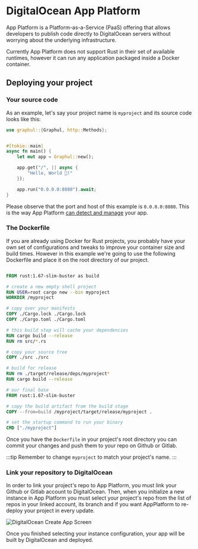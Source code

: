 # DigitalOcean App Platform


<HeaderBadgesWidget commaDelimitedContributors="JeysonFlores" lastVerifiedDateString="February 15th, 2023" />

App Platform is a Platform-as-a-Service (PaaS) offering that allows developers to publish code directly to DigitalOcean servers without worrying about the underlying infrastructure.

Currently App Platform does not support Rust in their set of available runtimes, however it can run any application packaged inside a Docker container.

## Deploying your project
### Your source code
As an example, let's say your project name is `myproject` and its source code looks like this:


```rust
use graphul::{Graphul, http::Methods};


#[tokio::main]
async fn main() {
    let mut app = Graphul::new();

    app.get("/", || async {
        "Hello, World 👋!"
    });

    app.run("0.0.0.0:8080").await;
}
```
Please observe that the port and host of this example is `0.0.0.0:8080`. This is the way App Platform [can detect and manage](https://docs.digitalocean.com/support/how-to-troubleshoot-apps-in-app-platform/#check-for-a-misconfigured-port-or-network-interface) your app.

### The Dockerfile
If you are already using Docker for Rust projects, you probably have your own set of configurations and tweaks to improve your container size and build times. 
However in this example we're going to use the following Dockerfile and place it on the root directory of our project.

```dockerfile

FROM rust:1.67-slim-buster as build

# create a new empty shell project
RUN USER=root cargo new --bin myproject
WORKDIR /myproject

# copy over your manifests
COPY ./Cargo.lock ./Cargo.lock
COPY ./Cargo.toml ./Cargo.toml

# this build step will cache your dependencies
RUN cargo build --release
RUN rm src/*.rs

# copy your source tree
COPY ./src ./src

# build for release
RUN rm ./target/release/deps/myproject*
RUN cargo build --release

# our final base
FROM rust:1.67-slim-buster

# copy the build artifact from the build stage
COPY --from=build /myproject/target/release/myproject .

# set the startup command to run your binary
CMD ["./myproject"]
```

Once you have the `Dockerfile` in your project's root directory you can commit your changes and push them to your repo on Github or Gitlab.

:::tip
Remember to change `myproject` to match your project's name.
:::

### Link your repository to DigitalOcean

In order to link your project's repo to App Platform, you must link your Github or Gitlab account to DigitalOcean. Then, when you initialize
a new instance in App Platform you must select your project's repo from the list of repos in your linked account, its branch and if you want AppPlatform
to re-deploy your project in every update.


<img src={TemplateImage} alt="DigitalOcean Create App Screen" />

Once you finished selecting your instance configuration, your app will be built by DigitalOcean and deployed.

